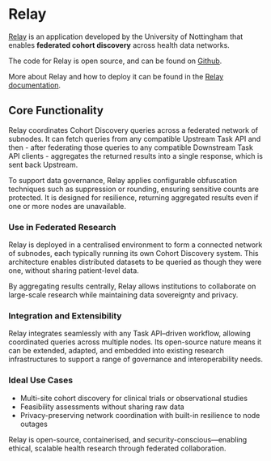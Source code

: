# Relay

[Relay](https://hutch.health/relay) is an application developed by the University of Nottingham that enables **federated cohort discovery** across health data networks.

The code for Relay is open source, and can be found on [Github](https://github.com/Health-Informatics-UoN/hutch-relay).

More about Relay and how to deploy it can be found in the [Relay documentation](https://hutch.health/relay).

## Core Functionality

Relay coordinates Cohort Discovery queries across a federated network of subnodes. It can fetch queries from any compatible Upstream Task API and then - after federating those queries to any compatible Downstream Task API clients - aggregates the returned results into a single response, which is sent back Upstream.

To support data governance, Relay applies configurable obfuscation techniques such as suppression or rounding, ensuring sensitive counts are protected. It is designed for resilience, returning aggregated results even if one or more nodes are unavailable.

### Use in Federated Research

Relay is deployed in a centralised environment to form a connected network of subnodes, each typically running its own Cohort Discovery system. This architecture enables distributed datasets to be queried as though they were one, without sharing patient-level data.

By aggregating results centrally, Relay allows institutions to collaborate on large-scale research while maintaining data sovereignty and privacy.

### Integration and Extensibility

Relay integrates seamlessly with any Task API–driven workflow, allowing coordinated queries across multiple nodes. Its open-source nature means it can be extended, adapted, and embedded into existing research infrastructures to support a range of governance and interoperability needs.

### Ideal Use Cases

- Multi-site cohort discovery for clinical trials or observational studies
- Feasibility assessments without sharing raw data
- Privacy-preserving network coordination with built-in resilience to node outages

Relay is open-source, containerised, and security-conscious—enabling ethical, scalable health research through federated collaboration.
